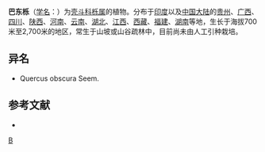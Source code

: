 {{Speciesbox 
| genus = Quercus
| species = engleriana
| authority = Seem.
}}

'''巴东栎'''（[[学名|学名]]：{{lang|la|''Quercus engleriana''}}）为[[壳斗科|壳斗科]][[栎属|栎属]]的植物。分布于[[印度|印度]]以及[[中国大陆|中国大陆]]的[[贵州|贵州]]、[[广西|广西]]、[[四川|四川]]、[[陕西|陕西]]、[[河南|河南]]、[[云南|云南]]、[[湖北|湖北]]、[[江西|江西]]、[[西藏|西藏]]、[[福建|福建]]、[[湖南|湖南]]等地，生长于海拔700米至2,700米的地区，常生于山坡或山谷疏林中，目前尚未由人工引种栽培。

== 异名 ==
* Quercus obscura Seem.

== 参考文献 ==
<div class="references-small">
* {{cite web| url =http://www.bioinfo.cn/db05/KmzwSpecies.php?action=view&id=7987| title =巴东栎| work =《中国高等植物数据库全库》| publisher =中国科学院微生物研究所| author =昆明植物研究所| accessdate =2009-02-25| deadurl =yes| archiveurl =https://web.archive.org/web/20160305055817/http://www.bioinfo.cn/db05/KmzwSpecies.php?action=view&id=7987| archivedate =2016-03-05}}
</div>
{{Taxonbar|from=Q11058441}}

[[Category:栎属|B]]


{{植物小作品}}